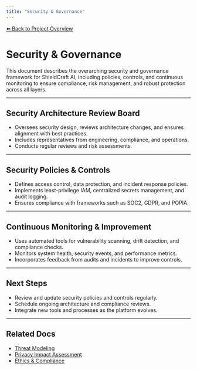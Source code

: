 ```yaml
---
title: "Security & Governance"
---
```


[⬅️ Back to Project Overview](/)

# Security & Governance

This document describes the overarching security and governance framework for ShieldCraft AI, including policies, controls, and continuous monitoring to ensure compliance, risk management, and robust protection across all layers.

---

## Security Architecture Review Board

- Oversees security design, reviews architecture changes, and ensures alignment with best practices.
- Includes representatives from engineering, compliance, and operations.
- Conducts regular reviews and risk assessments.

---

## Security Policies & Controls

- Defines access control, data protection, and incident response policies.
- Implements least-privilege IAM, centralized secrets management, and audit logging.
- Ensures compliance with frameworks such as SOC2, GDPR, and POPIA.

---

## Continuous Monitoring & Improvement

- Uses automated tools for vulnerability scanning, drift detection, and compliance checks.
- Monitors system health, security events, and performance metrics.
- Incorporates feedback from audits and incidents to improve controls.

---

## Next Steps

- Review and update security policies and controls regularly.
- Schedule ongoing architecture and compliance reviews.
- Integrate new tools and processes as the platform evolves.

---

## Related Docs

- [Threat Modeling](/threat_modeling)
- [Privacy Impact Assessment](/privacy_impact_assessment)
- [Ethics & Compliance](/ethics_compliance)
